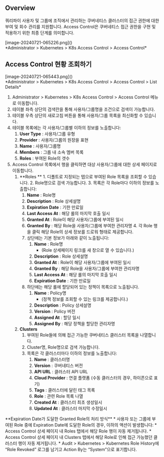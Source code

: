 
## Overview
쿼리파이 사용자 및 그룹에 조직에서 관리하는 쿠버네티스 클러스터의 접근 권한에 대한 부여 및 회수 관리를 지원합니다. Access Control은 쿠버네티스 접근 권한을 구현 및 적용하기 위한 최종 단계를 의미합니다.

<p align="center">
<div>[image-20240721-065226.png]()</div>
*Administrator &gt; Kubernetes &gt; K8s Access Control &gt; Access Control*
</p>



## Access Control 현황 조회하기
<p align="center">
<div>[image-20240721-065443.png]()</div>
*Administrator &gt; Kubernetes &gt; K8s Access Control &gt; Access Control &gt; List Details*
</p>

1. Administrator &gt; Kubernetes &gt; K8s Access Control &gt; Access Control 메뉴로 이동합니다.
2. 테이블 좌측 상단의 검색란을 통해 사용자/그룹명을 조건으로 검색이 가능합니다.
3. 테이블 우측 상단의 새로고침 버튼을 통해 사용자/그룹 목록을 최신화할 수 있습니다.
4. 테이블 목록에는 각 사용자/그룹별 이하의 정보를 노출합니다:
    1.  **User Type**  : 사용자/그룹 유형
    2.  **Provider**  : 사용자/그룹의 원장을 표현
    3.  **Name**  : 사용자/그룹명
    4.  **Members**  : 그룹 내 소속 멤버 목록
    5.  **Roles**  : 부여된 Role의 갯수
5. Access Control 목록에서 행을 클릭하면 대상 사용자/그룹에 대한 상세 페이지로 이동합니다.
    1.   **Roles ** 
        1. 디폴트로 지정되는 탭으로 부여된 Role 목록을 조회할 수 있습니다.
        2. Role명으로 검색 가능합니다.
        3. 목록은 각 Role마다 이하의 정보를 노출합니다:
            1.  **Name**  : Role명
            2.  **Description**  : Role 상세설명
            3.  **Expiration Date**  : 기한 만료일
            4.  **Last Access At**  : 해당 롤의 마지막 호출 일시
            5.  **Granted At**  : Role이 해당 사용자/그룹에 부여된 일시
            6.  **Granted By**  : 해당 Role을 사용자/그룹에 부여한 관리자명
        4. 각 Role 행을 클릭 해당 Role의 상세 정보를 드로워 형태로 제공합니다.
            1. 상단에는 기본 정보가 아래와 같이 노출됩니다:
                1.  **Name**  : Role명 
                    * (Role 상세페이지 링크를 새 창으로 열 수 있습니다.)
                2.  **Description**  : Role 상세설명
                3.  **Granted At**  : Role이 해당 사용자/그룹에 부여된 일시
                4.  **Granted By**  : 해당 Role을 사용자/그룹에 부여한 관리자명
                5.  **Last Access At**  : 해당 롤의 마지막 호출 일시
                6.  **Expiration Date**  : 기한 만료일
            2. 하단에는 해당 롤에 할당되어 있는 정책이 목록으로 노출됩니다.
                1.  **Name**  : Policy명 
                    * (정책 정보를 조회할 수 있는 링크를 제공합니다.)
                2.  **Description**  : Policy 상세설명
                3.  **Version**  : Policy 버전
                4.  **Assigned At**  : 할당 일시
                5.  **Assigned By**  : 해당 정책을 할당한 관리자명
    2.  **Clusters** 
        1. 부여된 Role들에 의해 접근 가능한 쿠버네티스 클러스터 목록을 나열합니다.
        2. Cluster명, Role명으로 검색 가능합니다.
        3. 목록은 각 클러스터마다 이하의 정보를 노출합니다:
            1.  **Name**  : 클러스터명
            2.  **Version**  : 쿠버네티스 버전
            3.  **API URL**  : 클러스터 API URL
            4.  **Cloud Provider**  : 연결 플랫폼 (수동 클러스터의 경우, 하이픈으로 표기)
            5.  **Tags**  : 클러스터에 달린 태그 목록
            6.  **Role**  : 관련 Role 목록 나열
            7.  **Created At**  : 클러스터 최초 생성일시
            8.  **Updated At**  : 클러스터 마지막 수정일시

<Callout type="info">
 **Expiration Date가 도달한 Granted Role의 처리 방식** 
* 사용자 또는 그룹에 부여된 Role 중에 Expiration Date에 도달한 Role의 경우, 이하의 액션이 발생합니다:
    * Access Control 상세 페이지 내 Roles 탭에서 해당 Role 행이 자동 제거됩니다.
    * Access Control 상세 페이지 내 Clusters 탭에서 해당 Role로 인해 접근 가능했던 클러스터 행이 자동 제거됩니다.
    * Audit &gt; Kubernetes &gt; Kubernetes Role History에 “Role Revoked” 로그를 남기고 Action By는 “System”으로 표기합니다. 
</Callout>
